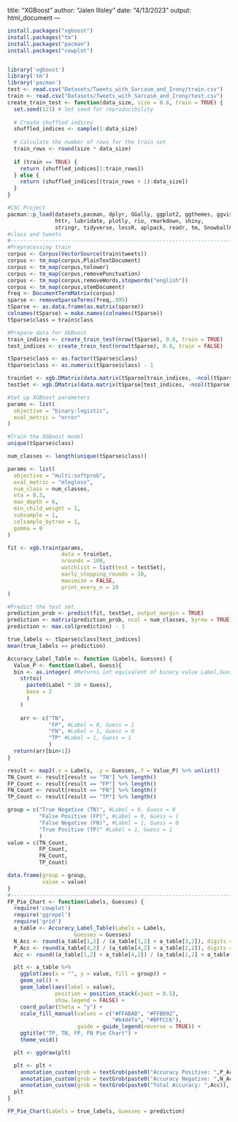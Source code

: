 title: "XGBoost"
author: "Jalen Illsley"
date: "4/13/2023"
output: html_document
---

```r
install.packages("xgboost")
install.packages("tm")
install.packages("pacman")
install.packages("cowplot")


library('xgboost')
library('tm')
library('pacman')
test <- read.csv("Datasets/Tweets_with_Sarcasm_and_Irony/train.csv")
train <- read.csv("Datasets/Tweets_with_Sarcasm_and_Irony/test.csv")
create_train_test <- function(data_size, size = 0.8, train = TRUE) {
  set.seed(123) # Set seed for reproducibility
  
  # Create shuffled indices
  shuffled_indices <- sample(1:data_size)
  
  # Calculate the number of rows for the train set
  train_rows <- round(size * data_size)
  
  if (train == TRUE) {
    return (shuffled_indices[1:train_rows])
  } else {
    return (shuffled_indices[(train_rows + 1):data_size])
  }
}

#CSC Project
pacman::p_load(datasets,pacman, dplyr, GGally, ggplot2, ggthemes, ggvis,
               httr, lubridate, plotly, rio, rmarkdown, shiny,
               stringr, tidyverse, lessR, aplpack, readr, tm, SnowballC, rpart.plot)
#class and tweets
#-----------------------------------------------------------------------------------------------------------------------------
#Preprocessing train
corpus <- Corpus(VectorSource(train$tweets))
corpus <- tm_map(corpus,PlainTextDocument)
corpus <- tm_map(corpus,tolower)
corpus <- tm_map(corpus,removePunctuation)
corpus <- tm_map(corpus,removeWords,stopwords("english"))
corpus <- tm_map(corpus,stemDocument)
freq <- DocumentTermMatrix(corpus)
sparse <- removeSparseTerms(freq,.995)
tSparse <- as.data.frame(as.matrix(sparse))
colnames(tSparse) = make.names(colnames(tSparse))
tSparse$class = train$class

#Prepare data for XGBoost
train_indices <- create_train_test(nrow(tSparse), 0.8, train = TRUE)
test_indices <- create_train_test(nrow(tSparse), 0.8, train = FALSE)

tSparse$class <- as.factor(tSparse$class)
tSparse$class <- as.numeric(tSparse$class) - 1

trainSet <- xgb.DMatrix(data.matrix(tSparse[train_indices, -ncol(tSparse)]), label = tSparse$class[train_indices])
testSet <- xgb.DMatrix(data.matrix(tSparse[test_indices, -ncol(tSparse)]), label = tSparse$class[test_indices])

#Set up XGBoost parameters
params <- list(
  objective = "binary:logistic",
  eval_metric = "error"
)

#Train the XGBoost model
unique(tSparse$class)

num_classes <- length(unique(tSparse$class))

params <- list(
  objective = "multi:softprob",
  eval_metric = "mlogloss",
  num_class = num_classes,
  eta = 0.3,
  max_depth = 6,
  min_child_weight = 1,
  subsample = 1,
  colsample_bytree = 1,
  gamma = 0
)

fit <- xgb.train(params,
                 data = trainSet,
                 nrounds = 100,
                 watchlist = list(test = testSet),
                 early_stopping_rounds = 10,
                 maximize = FALSE,
                 print_every_n = 10
)

#Predict the test set
prediction_prob <- predict(fit, testSet, output_margin = TRUE)
prediction <- matrix(prediction_prob, ncol = num_classes, byrow = TRUE)
prediction <- max.col(prediction) - 1

true_labels <- tSparse$class[test_indices]
mean(true_labels == prediction)

Accuracy_Label_Table <- function (Labels, Guesses) {
  Value_P <- function(Label, Guess){
  bin <- as.integer( #Returns int equivalent of binary value Label,Guess
    strtoi(
      paste0(Label * 10 + Guess), 
      base = 2
      )
    )
  
    arr <- c("TN",
             "FP", #Label = 0, Guess = 1
             "FN", #Label = 1, Guess = 0
             "TP" #Label = 1, Guess = 1
             )
  return(arr[bin+1])
}

result <- map2(.x = Labels, .y = Guesses,.f = Value_P) %>% unlist()
TN_Count <- result[result == "TN"] %>% length()
FP_Count <- result[result == "FP"] %>% length()
FN_Count <- result[result == "FN"] %>% length()
TP_Count <- result[result == "TP"] %>% length()

group = c("True Negative (TN)", #Label = 0, Guess = 0
          "False Positive (FP)", #Label = 0, Guess = 1
          "False Negative (FN)", #Label = 1, Guess = 0
          "True Positive (TP)" #Label = 1, Guess = 1
          )
value = c(TN_Count,
          FP_Count,
          FN_Count,
          TP_Count)

data.frame(group = group,
           value = value)
}
#-------------------------------------------------------------------------------
FP_Pie_Chart <- function(Labels, Guesses) {
  require('cowplot')
  require('ggrepel')
  require('grid')
  a_table <- Accuracy_Label_Table(Labels = Labels,
                     Guesses = Guesses)
  N_Acc <- round(a_table[1,2] / (a_table[1,2] + a_table[3,2]), digits = 4)
  P_Acc <- round(a_table[4,2] / (a_table[4,2] + a_table[2,2]), digits = 4)
  Acc <- round((a_table[1,2] + a_table[4,2]) / (a_table[1,2] + a_table[3,2] + a_table[4,2] + a_table[2,2]), digits = 4)

  plt <- a_table %>%
    ggplot(aes(x = "", y = value, fill = group)) +
    geom_col() + 
    geom_label(aes(label = value),
               position = position_stack(vjust = 0.5),
               show.legend = FALSE) +
    coord_polar(theta = "y") +
    scale_fill_manual(values = c("#FFABAB", "#FFB092",
                                 "#b4d4fa", "#BFFCC6"),
                      guide = guide_legend(reverse = TRUE)) + 
    ggtitle("TP, TN, FP, FN Pie Chart") +
    theme_void()

  plt <- ggdraw(plt)

  plt <- plt +
    annotation_custom(grob = textGrob(paste0("Accuracy Positive: ",P_Acc)),  xmin = 1 - .2, xmax = 1 - .2, ymin = 1 - .025, ymax = 1- .025) +
    annotation_custom(grob = textGrob(paste0("Accuracy Negative: ",N_Acc)),  xmin = 1 - .2, xmax = 1 - .2, ymin = 1 - .025 - .05, ymax = 1- .025 - .05) +
    annotation_custom(grob = textGrob(paste0("Total Accuracy: ",Acc)),  xmin = 1 - .2, xmax = 1 - .2, ymin = 1 - .025 - .1, ymax = 1- .025 - .1)
  plt
}

FP_Pie_Chart(Labels = true_labels, Guesses = prediction)

```
